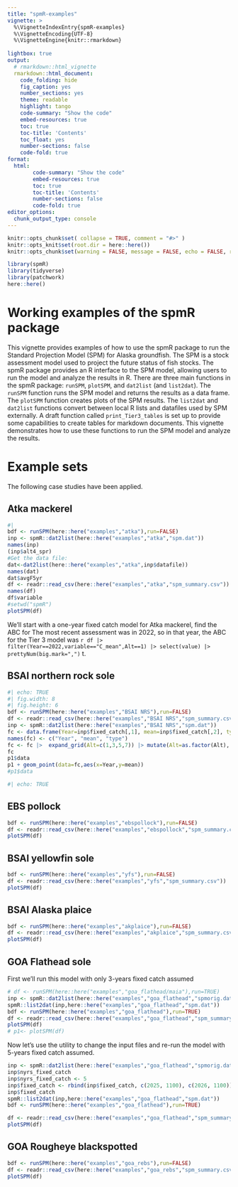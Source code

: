 ```yaml
---
title: "spmR-examples"
vignette: >
  %\VignetteIndexEntry{spmR-examples}
  %\VignetteEncoding{UTF-8}
  %\VignetteEngine{knitr::rmarkdown}
  
lightbox: true
output: 
  # rmarkdown::html_vignette
  rmarkdown::html_document:
    code_folding: hide
    fig_caption: yes
    number_sections: yes
    theme: readable
    highlight: tango
    code-summary: "Show the code"
    embed-resources: true
    toc: true
    toc-title: 'Contents'
    toc_float: yes
    number-sections: false
    code-fold: true
format:
  html:
        code-summary: "Show the code"
        embed-resources: true
        toc: true
        toc-title: 'Contents'
        number-sections: false
        code-fold: true
editor_options: 
  chunk_output_type: console
---
```


```r
knitr::opts_chunk$set( collapse = TRUE, comment = "#>" )
knitr::opts_knit$set(root.dir = here::here())
knitr::opts_chunk$set(warning = FALSE, message = FALSE, echo = FALSE, results = FALSE, fig.width = 6, fig.height = 5)
```

```r
library(spmR)
library(tidyverse)
library(patchwork)
here::here()

```
# Working examples of the spmR package

This vignette provides examples of how to use the spmR package to run the Standard Projection Model (SPM) for Alaska groundfish. The SPM is a stock assessment model used to project the future status of fish stocks. The spmR package provides an R interface to the SPM model, allowing users to run the model and analyze the results in R. There are three main functions in the spmR package: `runSPM`, `plotSPM`, and `dat2list` (and `list2dat`). The `runSPM` function runs the SPM model and returns the results as a data frame. The `plotSPM` function creates plots of the SPM results. 
The `list2dat` and `dat2list` functions convert between local R lists and datafiles used by SPM externally.
A draft function called `print_Tier3_tables` is set up to provide some capabilities to create
tables for markdown documents.
This vignette demonstrates how to use these functions to run the SPM model and analyze the results. 

# Example sets

The following case studies have been applied.

## Atka mackerel


```r
#|
bdf <- runSPM(here::here("examples","atka"),run=FALSE)
inp <- spmR::dat2list(here::here("examples","atka","spm.dat"))
names(inp)
(inp$alt4_spr)
#Get the data file: 
dat<-dat2list(here::here("examples","atka",inp$datafile)) 
names(dat)
dat$avgF5yr
df <- readr::read_csv(here::here("examples","atka","spm_summary.csv"))
names(df)
df$variable
#setwd("spmR")
plotSPM(df)
```

We'll start with a one-year fixed catch model for Atka mackerel, find the ABC for 
The most recent assessment was in 2022, so in that year, the ABC for the Tier 3 model was `r df |> filter(Year==2022,variable=="C_mean",Alt==1) |> select(value) |> prettyNum(big.mark=",")` t.


## BSAI northern rock sole

```r
#| echo: TRUE
#| fig.width: 8 
#| fig.height: 6
bdf <- runSPM(here::here("examples","BSAI NRS"),run=FALSE)
df <- readr::read_csv(here::here("examples","BSAI NRS","spm_summary.csv"))
inp <- spmR::dat2list(here::here("examples","BSAI NRS","spm.dat"))
fc <- data.frame(Year=inp$fixed_catch[,1], mean=inp$fixed_catch[,2], type='C')# |> 
names(fc) <- c("Year", "mean", "type")
fc <- fc |>  expand_grid(Alt=c(1,3,5,7)) |> mutate(Alt=as.factor(Alt), ub=mean,lb=mean)
fc
p1$data
p1 + geom_point(data=fc,aes(x=Year,y=mean))
#p1$data
```

```r
#| echo: TRUE

```

## EBS pollock
```r
bdf <- runSPM(here::here("examples","ebspollock"),run=FALSE)
df <- readr::read_csv(here::here("examples","ebspollock","spm_summary.csv"))
plotSPM(df)

```

## BSAI yellowfin sole
```r
bdf <- runSPM(here::here("examples","yfs"),run=FALSE)
df <- readr::read_csv(here::here("examples","yfs","spm_summary.csv"))
plotSPM(df)
```

## BSAI Alaska plaice
```r
bdf <- runSPM(here::here("examples","akplaice"),run=FALSE)
df <- readr::read_csv(here::here("examples","akplaice","spm_summary.csv"))
plotSPM(df)
```

## GOA Flathead sole

First we'll run this model with only 3-years fixed catch assumed

```r
# df <- runSPM(here::here("examples","goa_flathead/maia"),run=TRUE)
inp <- spmR::dat2list(here::here("examples","goa_flathead","spmorig.dat"))
spmR::list2dat(inp,here::here("examples","goa_flathead","spm.dat"))
bdf <- runSPM(here::here("examples","goa_flathead"),run=TRUE)
df <- readr::read_csv(here::here("examples","goa_flathead","spm_summary.csv"))
plotSPM(df)
# p1<- plotSPM(df)

```

Now let's use the utility to change the input files and re-run the model with 5-years fixed catch assumed.

```r
inp <- spmR::dat2list(here::here("examples","goa_flathead","spmorig.dat"))
inp$nyrs_fixed_catch
inp$nyrs_fixed_catch <- 5
inp$fixed_catch <- rbind(inp$fixed_catch, c(2025, 1100), c(2026, 1100))
inp$fixed_catch
spmR::list2dat(inp,here::here("examples","goa_flathead","spm.dat"))
bdf <- runSPM(here::here("examples","goa_flathead"),run=TRUE)

df <- readr::read_csv(here::here("examples","goa_flathead","spm_summary.csv"))
plotSPM(df)
```


## GOA Rougheye blackspotted
```r
bdf <- runSPM(here::here("examples","goa_rebs"),run=FALSE)
df <- readr::read_csv(here::here("examples","goa_rebs","spm_summary.csv"))
plotSPM(df)
```
